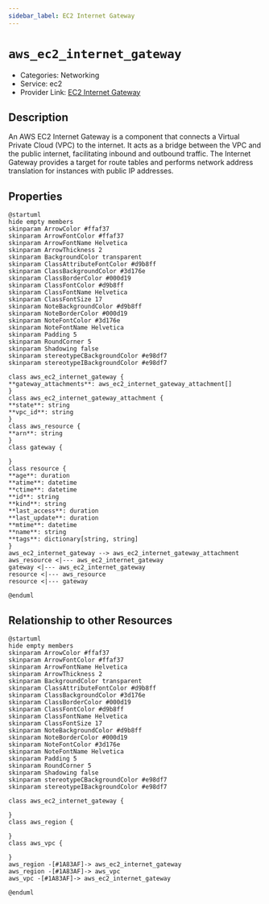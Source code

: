 ```yaml
---
sidebar_label: EC2 Internet Gateway
---
```


# `aws_ec2_internet_gateway`

- Categories: Networking
- Service: ec2
- Provider Link: [EC2 Internet Gateway](https://docs.aws.amazon.com/vpc/latest/userguide/VPC_Internet_Gateway.html)

## Description
An AWS EC2 Internet Gateway is a component that connects a Virtual Private Cloud (VPC) to the internet. It acts as a bridge between the VPC and the public internet, facilitating inbound and outbound traffic. The Internet Gateway provides a target for route tables and performs network address translation for instances with public IP addresses.

## Properties
<ZoomPanPinch>

```kroki imgType="plantuml" imgAlt="Diagram of EC2 Internet Gateway data model"
@startuml
hide empty members
skinparam ArrowColor #ffaf37
skinparam ArrowFontColor #ffaf37
skinparam ArrowFontName Helvetica
skinparam ArrowThickness 2
skinparam BackgroundColor transparent
skinparam ClassAttributeFontColor #d9b8ff
skinparam ClassBackgroundColor #3d176e
skinparam ClassBorderColor #000d19
skinparam ClassFontColor #d9b8ff
skinparam ClassFontName Helvetica
skinparam ClassFontSize 17
skinparam NoteBackgroundColor #d9b8ff
skinparam NoteBorderColor #000d19
skinparam NoteFontColor #3d176e
skinparam NoteFontName Helvetica
skinparam Padding 5
skinparam RoundCorner 5
skinparam Shadowing false
skinparam stereotypeCBackgroundColor #e98df7
skinparam stereotypeIBackgroundColor #e98df7

class aws_ec2_internet_gateway {
**gateway_attachments**: aws_ec2_internet_gateway_attachment[]
}
class aws_ec2_internet_gateway_attachment {
**state**: string
**vpc_id**: string
}
class aws_resource {
**arn**: string
}
class gateway {

}
class resource {
**age**: duration
**atime**: datetime
**ctime**: datetime
**id**: string
**kind**: string
**last_access**: duration
**last_update**: duration
**mtime**: datetime
**name**: string
**tags**: dictionary[string, string]
}
aws_ec2_internet_gateway --> aws_ec2_internet_gateway_attachment
aws_resource <|--- aws_ec2_internet_gateway
gateway <|--- aws_ec2_internet_gateway
resource <|--- aws_resource
resource <|--- gateway

@enduml
```

</ZoomPanPinch>


## Relationship to other Resources
<ZoomPanPinch>

```kroki imgType="plantuml" imgAlt="Diagram of EC2 Internet Gateway resource relationships"
@startuml
hide empty members
skinparam ArrowColor #ffaf37
skinparam ArrowFontColor #ffaf37
skinparam ArrowFontName Helvetica
skinparam ArrowThickness 2
skinparam BackgroundColor transparent
skinparam ClassAttributeFontColor #d9b8ff
skinparam ClassBackgroundColor #3d176e
skinparam ClassBorderColor #000d19
skinparam ClassFontColor #d9b8ff
skinparam ClassFontName Helvetica
skinparam ClassFontSize 17
skinparam NoteBackgroundColor #d9b8ff
skinparam NoteBorderColor #000d19
skinparam NoteFontColor #3d176e
skinparam NoteFontName Helvetica
skinparam Padding 5
skinparam RoundCorner 5
skinparam Shadowing false
skinparam stereotypeCBackgroundColor #e98df7
skinparam stereotypeIBackgroundColor #e98df7

class aws_ec2_internet_gateway {

}
class aws_region {

}
class aws_vpc {

}
aws_region -[#1A83AF]-> aws_ec2_internet_gateway
aws_region -[#1A83AF]-> aws_vpc
aws_vpc -[#1A83AF]-> aws_ec2_internet_gateway

@enduml
```

</ZoomPanPinch>




